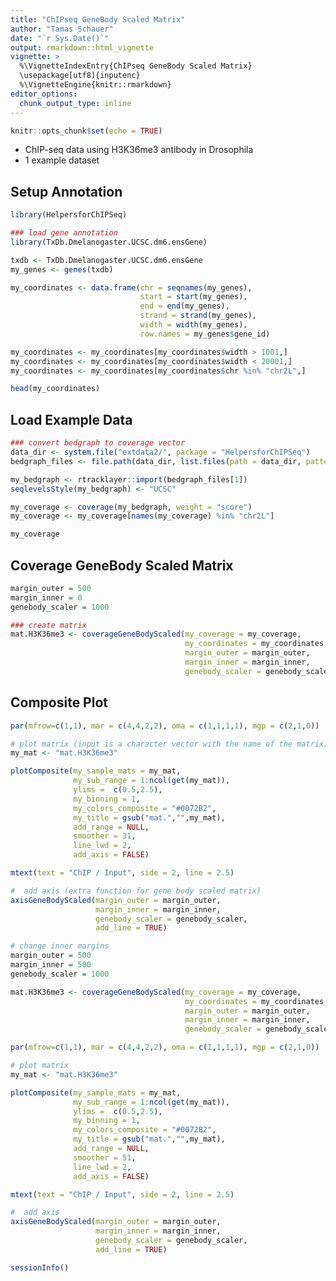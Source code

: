 ```yaml
---
title: "ChIPseq GeneBody Scaled Matrix"
author: "Tamas Schauer"
date: "`r Sys.Date()`"
output: rmarkdown::html_vignette
vignette: >
  %\VignetteIndexEntry{ChIPseq GeneBody Scaled Matrix}
  \usepackage[utf8]{inputenc}
  %\VignetteEngine{knitr::rmarkdown}
editor_options: 
  chunk_output_type: inline
---
```


<style>
pre {
  overflow-x: auto;
}
pre code {
  word-wrap: normal;
  white-space: pre;
}
</style>

```r
knitr::opts_chunk$set(echo = TRUE)
```

* ChIP-seq data using H3K36me3 antibody in Drosophila
* 1 example dataset

## Setup Annotation

```r
library(HelpersforChIPSeq)

### load gene annotation
library(TxDb.Dmelanogaster.UCSC.dm6.ensGene)

txdb <- TxDb.Dmelanogaster.UCSC.dm6.ensGene
my_genes <- genes(txdb)

my_coordinates <- data.frame(chr = seqnames(my_genes),
                             start = start(my_genes),
                             end = end(my_genes),
                             strand = strand(my_genes),
                             width = width(my_genes),
                             row.names = my_genes$gene_id)

my_coordinates <- my_coordinates[my_coordinates$width > 1001,]
my_coordinates <- my_coordinates[my_coordinates$width < 20001,]
my_coordinates <- my_coordinates[my_coordinates$chr %in% "chr2L",]
```

```r
head(my_coordinates)
```



## Load Example Data


```r
### convert bedgraph to coverage vector
data_dir <- system.file("extdata2/", package = "HelpersforChIPSeq")
bedgraph_files <- file.path(data_dir, list.files(path = data_dir, pattern = ".bedgraph.gz$"))

my_bedgraph <- rtracklayer::import(bedgraph_files[1])
seqlevelsStyle(my_bedgraph) <- "UCSC"

my_coverage <- coverage(my_bedgraph, weight = "score")
my_coverage <- my_coverage[names(my_coverage) %in% "chr2L"]
```

```r
my_coverage
```


## Coverage GeneBody Scaled Matrix


```r
margin_outer = 500
margin_inner = 0
genebody_scaler = 1000

### create matrix
mat.H3K36me3 <- coverageGeneBodyScaled(my_coverage = my_coverage,
                                       my_coordinates = my_coordinates,
                                       margin_outer = margin_outer, 
                                       margin_inner = margin_inner,
                                       genebody_scaler = genebody_scaler)
```



## Composite Plot

```r
par(mfrow=c(1,1), mar = c(4,4,2,2), oma = c(1,1,1,1), mgp = c(2,1,0))

# plot matrix (input is a character vector with the name of the matrix)
my_mat <- "mat.H3K36me3"

plotComposite(my_sample_mats = my_mat, 
              my_sub_range = 1:ncol(get(my_mat)), 
              ylims =  c(0.5,2.5), 
              my_binning = 1, 
              my_colors_composite = "#0072B2", 
              my_title = gsub("mat.","",my_mat),
              add_range = NULL, 
              smoother = 31, 
              line_lwd = 2, 
              add_axis = FALSE)  

mtext(text = "ChIP / Input", side = 2, line = 2.5)

#  add axis (extra function for gene body scaled matrix)
axisGeneBodyScaled(margin_outer = margin_outer,
                   margin_inner = margin_inner,
                   genebody_scaler = genebody_scaler,
                   add_line = TRUE)
```



```r
# change inner margins
margin_outer = 500
margin_inner = 500
genebody_scaler = 1000

mat.H3K36me3 <- coverageGeneBodyScaled(my_coverage = my_coverage,
                                       my_coordinates = my_coordinates,
                                       margin_outer = margin_outer, 
                                       margin_inner = margin_inner,
                                       genebody_scaler = genebody_scaler)
```



```r
par(mfrow=c(1,1), mar = c(4,4,2,2), oma = c(1,1,1,1), mgp = c(2,1,0))

# plot matrix
my_mat <- "mat.H3K36me3"

plotComposite(my_sample_mats = my_mat, 
              my_sub_range = 1:ncol(get(my_mat)), 
              ylims =  c(0.5,2.5), 
              my_binning = 1, 
              my_colors_composite = "#0072B2", 
              my_title = gsub("mat.","",my_mat),
              add_range = NULL, 
              smoother = 51, 
              line_lwd = 2, 
              add_axis = FALSE)  

mtext(text = "ChIP / Input", side = 2, line = 2.5)

#  add axis
axisGeneBodyScaled(margin_outer = margin_outer,
                   margin_inner = margin_inner,
                   genebody_scaler = genebody_scaler,
                   add_line = TRUE)
```



```r
sessionInfo()
```

